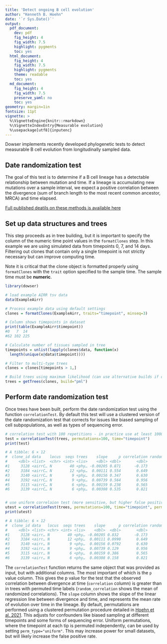 ```yaml
---
title: 'Detect ongoing B cell evolution'
author: "Kenneth B. Hoehn"
date: '`r Sys.Date()`'
output:
  pdf_document:
    dev: pdf
    fig_height: 4
    fig_width: 7.5
    highlight: pygments
    toc: yes
  html_document:
    fig_height: 4
    fig_width: 7.5
    highlight: pygments
    theme: readable
    toc: yes
  md_document:
    fig_height: 4
    fig_width: 7.5
    preserve_yaml: no
    toc: yes
geometry: margin=1in
fontsize: 11pt
vignette: >
  %\VignetteEngine{knitr::rmarkdown}
  %\VignetteIndexEntry{Measurable evolution}
  %\usepackage[utf8]{inputenc}
---
```


Dowser implements recently developed phylogenetic tests to detect measurable B cell evolution from longitudinally sampled data.

## Date randomization test

The goal of this test is to determine if a B cell lineage has a detectable relationship between mutation and time. If a lineage is accumulating new mutations over a sample interval, we expect a positive correlation between the divergence (sum of branch length to the most recent common ancestor, MRCA) and time elapsed. 

[Full published deatils on these methods is available here](https://elifesciences.org/articles/70873)

## Set up data structures and trees

This step proceeds as in tree building, but it is important to specify the column of the numeric time point values in the `formatClones` step. In this example we are using simulated data from timepoints 0, 7, and 14 days. Filtering out clones that contain only a single timepoint is not strictly necessary but can improve computing time.

Note it is critical that the clone object is formatted properly using `formatClones` with the `trait` option specified to the sample time. The sample time must be **numeric**.

```r
library(dowser)

# load example AIRR tsv data
data(ExampleAirr)

# Process example data using default settings
clones = formatClones(ExampleAirr, traits="timepoint", minseq=3)

# Column shows timepoints in dataset
print(table(ExampleAirr$timepoint))
#0   7  14 
#62 102 225 

# Calculate number of tissues sampled in tree
timepoints = unlist(lapply(clones$data, function(x)
  length(unique(x@data$timepoint))))

# Filter to multi-type trees
clones = clones[timepoints > 1,]

# Build trees using maximum likelihood (can use alternative builds if desired)
trees = getTrees(clones, build="pml")

```

## Perform date randomization test

Once trees have been built, perform the date randomization test using the function `correlationTest`. By default this test will use a clustered version of the date randomization test that corrects for issues like biased sampling of cell subpopulations, as well as types of sequencing error.


```r

# correlation test with 100 repetitions - in practice use at least 1000
test = correlationTest(trees, permutations=100, time="timepoint")
print(test)

# A tibble: 6 × 12
#  clone_id data    locus  seqs trees    slope     p correlation random_correlat…
#     <dbl> <list>  <chr> <int> <lis>    <dbl> <dbl>       <dbl>            <dbl>
#1     3128 <airrC… N        40 <phy… -0.00205 0.871      -0.173         -0.00953
#2     3184 <airrC… N        12 <phy…  0.00111 0.554       0.649          0.0649 
#3     3140 <airrC… N         9 <phy…  0.00156 0.347       0.630         -0.0278 
#4     3192 <airrC… N         9 <phy…  0.00739 0.564       0.956          0.115  
#5     3115 <airrC… N         6 <phy…  0.00159 0.238       0.565          0.0131 
#6     3139 <airrC… N         6 <phy…  0.00308 0.535       0.821          0.0492 


# use uniform correlaion test (more sensitive, but higher false positive rate)
utest = correlationTest(trees, permutations=100, time="timepoint", perm_type="uniform")
print(utest)

# A tibble: 6 × 12
#  clone_id data   locus  seqs trees    slope      p correlation random_correlat…
#     <dbl> <list> <chr> <int> <lis>    <dbl>  <dbl>       <dbl>            <dbl>
#1     3128 <airr… N        40 <phy… -0.00205 0.832       -0.173         -0.0146 
#2     3184 <airr… N        12 <phy…  0.00111 0.0990       0.649          0.0138 
#3     3140 <airr… N         9 <phy…  0.00156 0.0792       0.630         -0.00741
#4     3192 <airr… N         9 <phy…  0.00739 0.129        0.956          0.00818
#5     3115 <airr… N         6 <phy…  0.00159 0.386        0.565          0.0719 
#6     3139 <airr… N         6 <phy…  0.00308 0.158        0.821         -0.00600


```

The `correlationTest` function returns the same object that was provided as input, but with additional columns. The most important of which is the `p` value column. This gives the p value for the test that the observed correlation between divergence at time (`correlation` column) is greater than in trees with permuted time labels (`random_correlation` shows the mean of randomized correlations). The `slope` column shows the slope of the linear regression line between divergence and time, and represents the mean rate of evolution over time in the lineage. By default, permutations are performed using a clustered permutation procedure detailed in [Hoehn et al. 2021](https://elifesciences.org/articles/70873). This adjusts for confounders like biased sampling at different timepoints and some forms of sequencing error. Uniform permutations, where the timepoint at each tip is permuted independently, can be used by setting `perm_type="uniform"`. This may increase power for small datasets, but will likely increase the false positive rate.
